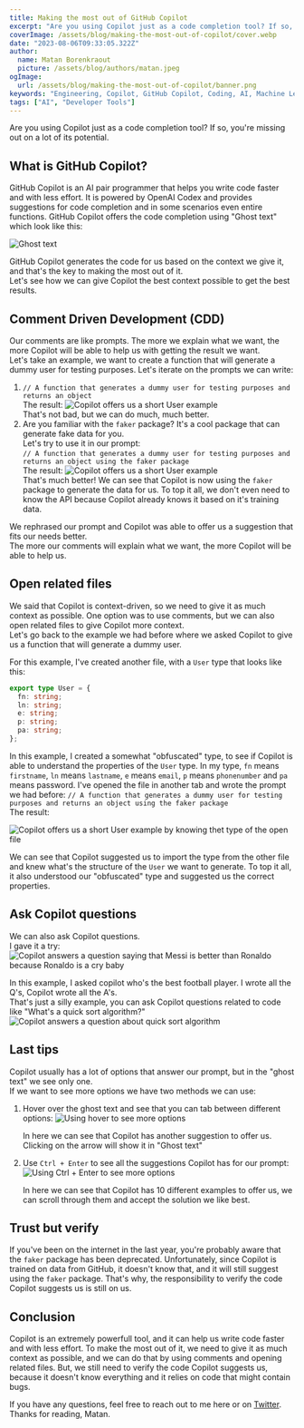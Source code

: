 ```yaml
---
title: Making the most out of GitHub Copilot
excerpt: "Are you using Copilot just as a code completion tool? If so, you're missing out on a lot of its potential."
coverImage: /assets/blog/making-the-most-out-of-copilot/cover.webp
date: "2023-08-06T09:33:05.322Z"
author:
  name: Matan Borenkraout
  picture: /assets/blog/authors/matan.jpeg
ogImage:
  url: /assets/blog/making-the-most-out-of-copilot/banner.png
keywords: "Engineering, Copilot, GitHub Copilot, Coding, AI, Machine Learning, Open Source, Matan Borenkraout"
tags: ["AI", "Developer Tools"]
---
```


Are you using Copilot just as a code completion tool? If so, you're missing out on a lot of its potential.

## What is GitHub Copilot?

GitHub Copilot is an AI pair programmer that helps you write code faster and with less effort. It is powered by OpenAI Codex and provides suggestions for code completion and in some scenarios even entire functions.
GitHub Copilot offers the code completion using "Ghost text" which look like this:

![Ghost text](/assets/blog/making-the-most-out-of-copilot/ghost-text.png)

GitHub Copilot generates the code for us based on the context we give it, and that's the key to making the most out of it.  
Let's see how we can give Copilot the best context possible to get the best results.

## Comment Driven Development (CDD)

Our comments are like prompts. The more we explain what we want, the more Copilot will be able to help us with getting the result we want.  
Let's take an example, we want to create a function that will generate a dummy user for testing purposes.
Let's iterate on the prompts we can write:

1. `// A function that generates a dummy user for testing purposes and returns an object`  
   The result:
   ![Copilot offers us a short User example](/assets/blog/making-the-most-out-of-copilot/cdd-1.webp)  
   That's not bad, but we can do much, much better.
2. Are you familiar with the `faker` package? It's a cool package that can generate fake data for you.  
   Let's try to use it in our prompt:  
   `// A function that generates a dummy user for testing purposes and returns an object using the faker package`  
   The result:
   ![Copilot offers us a short User example](/assets/blog/making-the-most-out-of-copilot/cdd-2.webp)  
   That's much better! We can see that Copilot is now using the `faker` package to generate the data for us. To top it all, we don't even need to know the API because Copilot already knows it based on it's training data.

We rephrased our prompt and Copilot was able to offer us a suggestion that fits our needs better.  
The more our comments will explain what we want, the more Copilot will be able to help us.

## Open related files

We said that Copilot is context-driven, so we need to give it as much context as possible.
One option was to use comments, but we can also open related files to give Copilot more context.  
Let's go back to the example we had before where we asked Copilot to give us a function that will generate a dummy user.

For this example, I've created another file, with a `User` type that looks like this:

```ts
export type User = {
  fn: string;
  ln: string;
  e: string;
  p: string;
  pa: string;
};
```

In this example, I created a somewhat "obfuscated" type, to see if Copilot is able to understand the properties of the `User` type.
In my type, `fn` means `firstname`, `ln` means `lastname`, `e` means `email`, `p` means `phonenumber` and `pa` means password.
I've opened the file in another tab and wrote the prompt we had before:
`// A function that generates a dummy user for testing purposes and returns an object using the faker package`  
The result:

![Copilot offers us a short User example by knowing thet type of the open file](/assets/blog/making-the-most-out-of-copilot/files.webp)

We can see that Copilot suggested us to import the type from the other file and knew what's the structure of the `User` we want to generate.
To top it all, it also understood our "obfuscated" type and suggested us the correct properties.

## Ask Copilot questions

We can also ask Copilot questions.  
I gave it a try:
![Copilot answers a question saying that Messi is better than Ronaldo because Ronaldo is a cry baby](/assets/blog/making-the-most-out-of-copilot/messi.webp)

In this example, I asked copilot who's the best football player. I wrote all the Q's, Copilot wrote all the A's.  
That's just a silly example, you can ask Copilot questions related to code like "What's a quick sort algorithm?"
![Copilot answers a question about quick sort algorithm](/assets/blog/making-the-most-out-of-copilot/quicksort.webp)

## Last tips

Copilot usually has a lot of options that answer our prompt, but in the "ghost text" we see only one.  
If we want to see more options we have two methods we can use:

1. Hover over the ghost text and see that you can tab between different options:
   ![Using hover to see more options](/assets/blog/making-the-most-out-of-copilot/hover.webp)

   In here we can see that Copilot has another suggestion to offer us. Clicking on the arrow will show it in "Ghost text"

2. Use `Ctrl + Enter` to see all the suggestions Copilot has for our prompt:
   ![Using Ctrl + Enter to see more options](/assets/blog/making-the-most-out-of-copilot/CtrlEnter.webp)

   In here we can see that Copilot has 10 different examples to offer us, we can scroll through them and accept the solution we like best.

## Trust but verify

If you've been on the internet in the last year, you're probably aware that the `faker` package has been deprecated.
Unfortunately, since Copilot is trained on data from GitHub, it doesn't know that, and it will still suggest using the `faker` package.
That's why, the responsibility to verify the code Copilot suggests us is still on us.

## Conclusion

Copilot is an extremely powerfull tool, and it can help us write code faster and with less effort.
To make the most out of it, we need to give it as much context as possible, and we can do that by using comments and opening related files.
But, we still need to verify the code Copilot suggests us, because it doesn't know everything and it relies on code that might contain bugs.

If you have any questions, feel free to reach out to me here or on [Twitter](https://twitter.com/matanbobi).  
Thanks for reading,
Matan.
